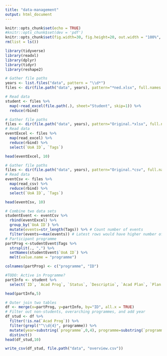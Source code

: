 ```yaml
---
title: "data-management"
output: html_document
---
```


```r
knitr::opts_chunk$set(echo = TRUE)
#knitr::opts_chunk$set(dev = 'pdf')
knitr::opts_chunk$set(fig.width=30, fig.height=20, out.width = "100%", out.height="1000px", dpi=200)
rm(list = ls())

library(tidyverse)
library(readxl)
library(dplyr)
library(tidyr)
library(reshape2)
```

```r
# Gather file paths
years <- list.files("data", pattern = "\\d*")
files <- dir(file.path("data", years), pattern="*ned.xlsx", full.names = TRUE)

# Read data
student <- files %>% 
  map(~read_excel(file.path(.), sheet="Student", skip=1)) %>% 
  reduce(rbind)
```

```r
# Gather file paths
files <- dir(file.path("data", years), pattern="Original.*xlsx", full.names = TRUE)
# Read data
eventExcel <- files %>% 
  map(read_excel) %>% 
  reduce(rbind) %>% 
  select(`UoA ID`, `Tags`)

head(eventExcel, 10)
```

```r
# Gather file paths
files <- dir(file.path("data", years), pattern="Original.*csv", full.names = TRUE)
# Read data
eventCsv <- files %>% 
  map(read_csv) %>% 
  reduce(rbind) %>% 
  select(`UoA ID`, `Tags`)

head(eventCsv, 10)
```

```r
# Combine two data sets
studentEvent <- eventCsv %>% 
  rbind(eventExcel) %>% 
  group_by(`UoA ID`) %>% 
  mutate(events=str_length(Tags)) %>% # Count number of events
  filter(events==max(events)) # Latest rows would have higher number of events
# Participant programme
partProg <-studentEvent$Tags %>% 
  strsplit(., ",") %>% 
  setNames(studentEvent$`UoA ID`) %>% 
  melt(value.name = "programme")

colnames(partProg) <- c("programme", "ID")
```

```r
#TODO: Active in Programme?
partInfo <- student %>% 
  select(`ID`, `Acad Prog`, `Status`, `Descriptio`, `Acad Plan`, `Plan Description`, `Owner of Major/Spec/Module`)

head(partInfo,5)
```

```r
# Outer join two tables
df <- merge(x=partProg, y=partInfo, by="ID", all.x = TRUE)
# Filter out non-students, overarching programmes, and add year
df_stud <- df %>% 
  filter(!is.na(`Acad Prog`)) %>% 
  filter(grepl("^\\d{4}", programme)) %>% 
  mutate(year=substring(`programme`,0,4), programme=substring(`programme`,6)) %>% 
  distinct()
head(df_stud,10)
```

```r
write_csv(df_stud, file.path("data", "overview.csv"))
```
